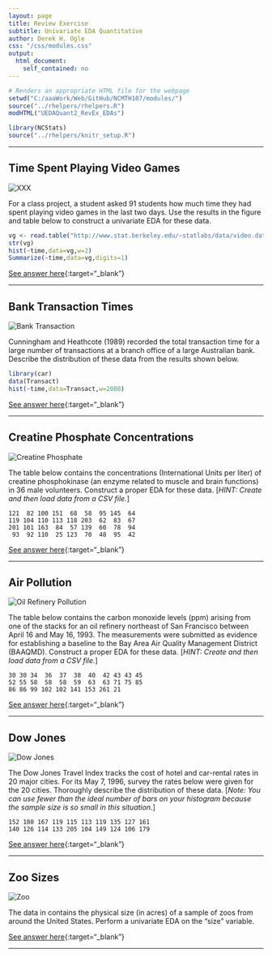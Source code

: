 ```yaml
---
layout: page
title: Review Exercise
subtitle: Univariate EDA Quantitative
author: Derek H. Ogle
css: "/css/modules.css"
output:
  html_document:
    self_contained: no
---
```


```r
# Renders an appropriate HTML file for the webpage
setwd("C:/aaaWork/Web/GitHub/NCMTH107/modules/")
source("../rhelpers/rhelpers.R")
modHTML("UEDAQuant2_RevEx_EDAs")
```

```r
library(NCStats)
source("../rhelpers/knitr_setup.R")
```

----

## Time Spent Playing Video Games 
<img src="zimgs/.jpg" alt="XXX" class="img-right">

For a class project, a student asked 91 students how much time they had spent playing video games in the last two days. Use the results in the figure and table below to construct a univariate EDA for these data.

```r
vg <- read.table("http://www.stat.berkeley.edu/~statlabs/data/video.data",header=TRUE)
str(vg)
hist(~time,data=vg,w=2)
Summarize(~time,data=vg,digits=1)
```


[See answer here](zRevExAns/UEDAQuant2_XXX){:target="_blank"}

----

## Bank Transaction Times
<img src="zimgs/bank.jpg" alt="Bank Transaction" class="img-right">

Cunningham and Heathcote (1989) recorded the total transaction time for a large number of transactions at a branch office of a large Australian bank. Describe the distribution of these data from the results shown below.

```r
library(car)
data(Transact)
hist(~time,data=Transact,w=2000)
```

[See answer here](zRevExAns/UEDAQuant2_Bank){:target="_blank"}

----

## Creatine Phosphate Concentrations
<img src="zimgs/creatine_phosphate.jpg" alt="Creatine Phosphate" class="img-right">

The table below contains the concentrations (International Units per liter) of creatine phosphokinase (an enzyme related to muscle and brain functions) in 36 male volunteers. Construct a proper EDA for these data. [*HINT: Create and then load data from a CSV file.*]

```
121  82 100 151  68  58  95 145  64
119 104 110 113 118 203  62  83  67
201 101 163  84  57 139  60  78  94
 93  92 110  25 123  70  48  95  42
```

[See answer here](zRevExAns/UEDAQuant2_CP){:target="_blank"}

----

## Air Pollution
<img src="zimgs/oil_refinery.jpg" alt="Oil Refinery Pollution" class="img-right">

The table below contains the carbon monoxide levels (ppm) arising from one of the stacks for an oil refinery northeast of San Francisco between April 16 and May 16, 1993. The measurements were submitted as evidence for establishing a baseline to the Bay Area Air Quality Management District (BAAQMD). Construct a proper EDA for these data. [*HINT: Create and then load data from a CSV file.*]

```
30 30 34  36  37  38  40  42 43 43 45
52 55 58  58  58  59  63  63 71 75 85
86 86 99 102 102 141 153 261 21
```

[See answer here](zRevExAns/UEDAQuant2_Polln){:target="_blank"}

----

## Dow Jones
<img src="zimgs/DowJones.jpg" alt="Dow Jones" class="img-right">

The Dow Jones Travel Index tracks the cost of hotel and car-rental rates in 20 major cities. For its May 7, 1996, survey the rates below were given for the 20 cities. Thoroughly describe the distribution of these data. [*Note: You can use fewer than the ideal number of bars on your histogram because the sample size is so small in this situation.*]

```
152 180 167 119 115 113 119 135 127 161
140 126 114 133 205 104 149 124 106 179
```

[See answer here](zRevExAns/UEDAQuant2_DowJones){:target="_blank"}

----

## Zoo Sizes
<img src="zimgs/zoo.jpg" alt="Zoo" class="img-right">

The data in \href{https://raw.githubusercontent.com/droglenc/NCData/master/Zoo2.csv}{Zoo2.csv} contains the physical size (in acres) of a sample of zoos from around the United States. Perform a univariate EDA on the "size" variable.

[See answer here](zRevExAns/UEDAQuant2_Zoos){:target="_blank"}

----

